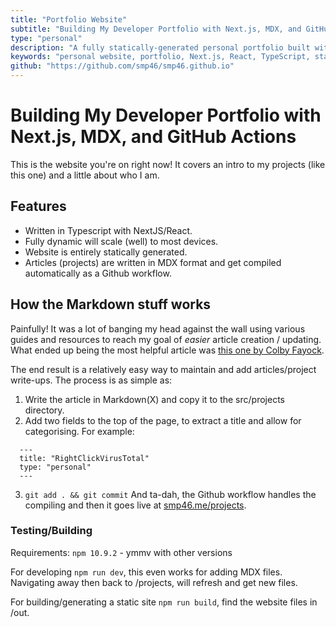 ```yaml
---
title: "Portfolio Website"
subtitle: "Building My Developer Portfolio with Next.js, MDX, and GitHub Actions"
type: "personal"
description: "A fully statically-generated personal portfolio built with Next.js, React, and TypeScript. It showcases projects, articles written in MDX, and a bit about me."
keywords: "personal website, portfolio, Next.js, React, TypeScript, static site generation, MDX, GitHub Actions, web development, developer portfolio"
github: "https://github.com/smp46/smp46.github.io"
---
```


# Building My Developer Portfolio with Next.js, MDX, and GitHub Actions
This is the website you're on right now! It covers an intro to my projects (like this one) and a little about who I am.

## Features
 - Written in Typescript with NextJS/React.
 - Fully dynamic will scale (well) to most devices.
 - Website is entirely statically generated.
 - Articles (projects) are written in MDX format and get compiled automatically as a Github workflow.

## How the Markdown stuff works
Painfully! It was a lot of banging my head against the wall using various guides and resources to reach my goal of *easier* article creation / updating. What ended up being the most helpful article was [this one by Colby Fayock](https://spacejelly.dev/posts/how-to-source-mdx-content-in-next-js-to-dynamically-create-pages-for-a-blog).

The end result is a relatively easy way to maintain and add articles/project write-ups. The process is as simple as:

1. Write the article in Markdown(X) and copy it to the src/projects directory.
2. Add two fields to the top of the page, to extract a title and allow for categorising. For example:

```
  ---
  title: "RightClickVirusTotal"
  type: "personal"
  ---
```

3. `git add . && git commit` And ta-dah, the Github workflow handles the compiling and then it goes live at [smp46.me/projects](https://smp46.me/projects).

### Testing/Building
Requirements: `npm 10.9.2` - ymmv with other versions

For developing `npm run dev`, this even works for adding MDX files. Navigating away then back to /projects, will refresh and get new files.

For building/generating a static site `npm run build`, find the website files in /out.
